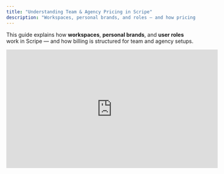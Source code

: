 ```yaml
---
title: "Understanding Team & Agency Pricing in Scripe"
description: "Workspaces, personal brands, and roles — and how pricing fits in."
---
```


This guide explains how **workspaces**, **personal brands**, and **user roles** work in Scripe — and how billing is structured for team and agency setups.

<iframe width="560" height="315" src="https://www.youtube.com/embed/xPowkj9PFFk?si=XBDSH_zomHjZFugS" title="YouTube video player" frameborder="0" allow="accelerometer; autoplay; clipboard-write; encrypted-media; gyroscope; picture-in-picture; web-share" referrerpolicy="strict-origin-when-cross-origin" allowfullscreen />

## 1. Workspaces: Your Collaboration Hub

- To collaborate with other people in Scripe, you need a **workspace**. Personal accounts (created during onboarding without selecting “workspace”) can’t invite other people.
- **Every workspace has its own subscription**, even if you manage multiple.

<Tip>
  If multiple people from one company work together, keep them in the **same workspace**.\
  If you manage completely different companies (who shouldn’t see each other’s data), create **separate workspaces**.
</Tip>

👉 If you're setting up Scripe for a client and you're paying for the subscription, [read this tutorial](/agencies/setup-for-client).

👉 If your client is paying for Scripe, then they need to invite you to collaborate on their workspace. In this case, [read this tutorial](/agencies/client-setup).

## 2. Personal Brands & Pricing

- Inside each workspace, you can have **multiple personal brands**.
- **A personal brand = one connected LinkedIn account**.
- **Billing is per LinkedIn account**, not per user.
- You can invite **unlimited users** to a workspace at no extra cost.

<Note>
  If you manage 5 LinkedIn profiles for one company, you’ll have 1 workspace with 5 personal brands, and pay for 5 LinkedIn accounts.
</Note>

![Team Overview Jp](/images/team-overview.jpg)

## 3. User Roles & Permissions

When inviting someone to a workspace, you can [assign roles](/team-plan/people):

- **Admin** – Full, unrestricted access to all areas and features of Scripe. Can manage team settings, view analytics, oversee all profiles, and publish content on behalf of any profile.
- **Team Manager** – Comprehensive access to all profiles, analytics, and dashboard functions. Cannot publish content, maintaining a focus on management and strategy oversight.
- **Content Assistant** – Limited to managing and supporting a single personal brand profile. Does not have access to other team profiles or organizational data, ensuring privacy and focus.
- **Personal Brand** – Restricted to their own profile and data only. Ideal for individuals managing their personal brand without access to other team profiles or insights.
- **Personal Brand with Team Insights** – Access to own personal brand, plus the team analytics dashboard and team calendar. No access to other members’ brands, settings, or billing.

## 4. Switching Between Workspaces

If you’re part of multiple workspaces:

1. Click your workspace name.
2. Select another workspace from the list.
3. You’ll switch instantly without logging out.

![Workspaces Jp](/images/workspaces.jpg)

## 5. Extra Features in Workspaces (vs. Personal Accounts)

Workspaces unlock powerful team features:

### **Analytics Dashboard**

View [combined analytics for all personal brands](/team-plan/team-analytics) in a workspace, perfect for reporting total reach, impressions, and engagement to clients.

![Team Analytics Jp](/images/team-analytics.jpg)

### **Company Calendar**

- See all posts from all personal brands in [one place](/team-plan/team-calendar).
- Add notes for specific personal brands (e.g., “Post about topic X next week”).
- Track who posted what and when.

![Team Calendar Jp](/images/team-calendar.jpg)

### **Content Review Workflow**

- As an admin, you can [request content reviews](/team-plan/content-approval) from other users.
- Assign a reviewer and a deadline, they’ll get an email and notification.

![Approval 1 Jp](/images/approval-1.jpg)